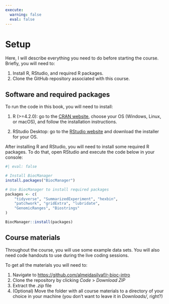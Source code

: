 ```yaml
---
execute: 
  warning: false
  eval: false
---
```


# Setup {.unnumbered}

Here, I will describe everything you need to do before starting the course.
Briefly, you will need to:

1. Install R, RStudio, and required R packages.
2. Clone the GitHub repository associated with this course.

## Software and required packages

To run the code in this book, you will need to install:

1. R (\>=4.2.0): go to the [CRAN website](https://cran.r-project.org/), choose your OS (Windows, Linux, or macOS), and follow the installation instructions.

2. RStudio Desktop: go to the [RStudio website](https://posit.co/download/rstudio-desktop/) and download the installer for your OS.

After installing R and RStudio, you will need to install some required 
R packages. To do that, open RStudio and execute the code below in your console:

```r
#| eval: false

# Install BiocManager
install.packages("BiocManager")

# Use BiocManager to install required packages
packages <- c(
    "tidyverse", "SummarizedExperiment", "hexbin",
    "patchwork", "gridExtra", "lubridate",
    "GenomicRanges", "Biostrings"
)

BiocManager::install(packages)
```

## Course materials

Throughout the course, you will use some example data sets. 
You will also need code handouts to use during the live coding sessions.

To get all the materials you will need to:

1. Navigate to <https://github.com/almeidasilvaf/r-bioc-intro>
2. Clone the repository by clicking *Code* > *Download ZIP*
3. Extract the *.zip* file
4. (Optional) Move the folder with all course materials to a directory
of your choice in your machine (you don't want to leave it 
in *Downloads/*, right?)

